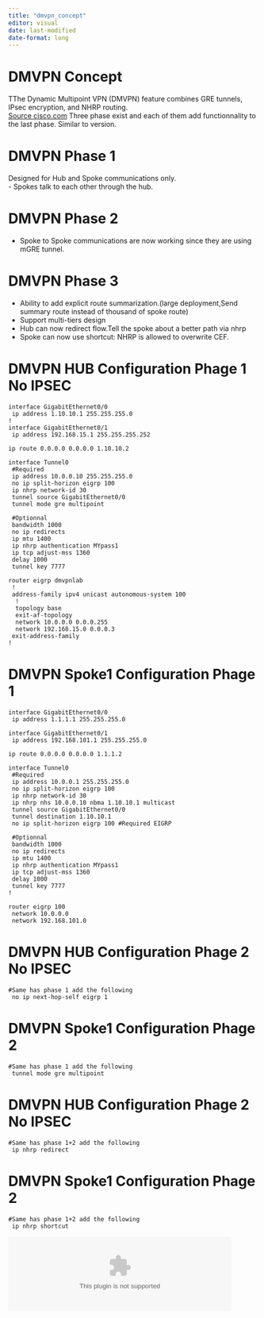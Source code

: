 ```yaml
---
title: "dmvpn_concept"
editor: visual
date: last-modified
date-format: long
---
```


# DMVPN Concept

TThe Dynamic Multipoint VPN (DMVPN) feature combines GRE tunnels, IPsec encryption, and NHRP routing.\
[Source cisco.com](https://www.cisco.com/c/en/us/td/docs/ios-xml/ios/sec_conn_dmvpn/configuration/15-mt/sec-conn-dmvpn-15-mt-book/sec-conn-dmvpn-dmvpn.html) Three phase exist and each of them add functionnality to the last phase. Similar to version.

# DMVPN Phase 1

Designed for Hub and Spoke communications only.\
- Spokes talk to each other through the hub.\

# DMVPN Phase 2

-   Spoke to Spoke communications are now working since they are using mGRE tunnel.\

# DMVPN Phase 3

-   Ability to add explicit route summarization.(large deployment,Send summary route instead of thousand of spoke route)
-   Support multi-tiers design
-   Hub can now redirect flow.Tell the spoke about a better path via nhrp
-   Spoke can now use shortcut: NHRP is allowed to overwrite CEF.

# DMVPN HUB Configuration Phage 1 No IPSEC

```         
interface GigabitEthernet0/0
 ip address 1.10.10.1 255.255.255.0
!
interface GigabitEthernet0/1
 ip address 192.168.15.1 255.255.255.252
 
ip route 0.0.0.0 0.0.0.0 1.10.10.2

interface Tunnel0
 #Required
 ip address 10.0.0.10 255.255.255.0
 no ip split-horizon eigrp 100
 ip nhrp network-id 30
 tunnel source GigabitEthernet0/0
 tunnel mode gre multipoint
 
 #Optionnal
 bandwidth 1000
 no ip redirects
 ip mtu 1400
 ip nhrp authentication MYpass1
 ip tcp adjust-mss 1360
 delay 1000
 tunnel key 7777
 
router eigrp dmvpnlab
 !
 address-family ipv4 unicast autonomous-system 100
  !
  topology base
  exit-af-topology
  network 10.0.0.0 0.0.0.255
  network 192.168.15.0 0.0.0.3
 exit-address-family
!
```

# DMVPN Spoke1 Configuration Phage 1

```         
interface GigabitEthernet0/0
 ip address 1.1.1.1 255.255.255.0

interface GigabitEthernet0/1
 ip address 192.168.101.1 255.255.255.0
 
ip route 0.0.0.0 0.0.0.0 1.1.1.2

interface Tunnel0
 #Required
 ip address 10.0.0.1 255.255.255.0
 no ip split-horizon eigrp 100
 ip nhrp network-id 30
 ip nhrp nhs 10.0.0.10 nbma 1.10.10.1 multicast
 tunnel source GigabitEthernet0/0
 tunnel destination 1.10.10.1
 no ip split-horizon eigrp 100 #Required EIGRP
 
 #Optionnal
 bandwidth 1000
 no ip redirects
 ip mtu 1400
 ip nhrp authentication MYpass1
 ip tcp adjust-mss 1360
 delay 1000
 tunnel key 7777
!

router eigrp 100
 network 10.0.0.0
 network 192.168.101.0
```

# DMVPN HUB Configuration Phage 2 No IPSEC

```         
#Same has phase 1 add the following
 no ip next-hop-self eigrp 1
```

# DMVPN Spoke1 Configuration Phage 2

```         
#Same has phase 1 add the following
 tunnel mode gre multipoint
```

# DMVPN HUB Configuration Phage 2 No IPSEC

```         
#Same has phase 1+2 add the following
 ip nhrp redirect
```

# DMVPN Spoke1 Configuration Phage 2

```         
#Same has phase 1+2 add the following
 ip nhrp shortcut
```
![](attachements/dmvpn-lab-01_clean.zip){width="450" fig-align="center"}\


